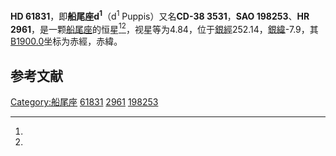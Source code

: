 {{Starbox begin
| name = HD 61831
}}
{{Starbox observe
| epoch = [[J2000.0|J2000.0]]
| constell = [[船尾座|船尾座]]<ref name=SIMBAD>{{cite web
 | url=http://simbad.u-strasbg.fr/simbad/sim-id?Ident=HR+2961
 | title=Pulsating variable Star
 | publisher=Centre de Données astronomiques de Strasbourg
 | work=SIMBAD
 | accessdate=2012-07-13
 | archive-date=2016-03-17
 | archive-url=https://web.archive.org/web/20160317175530/http://simbad.u-strasbg.fr/simbad/sim-id?Ident=HR+2961
 }}</ref><ref name=DATA>{{cite web
 | url=http://vizier.u-strasbg.fr/viz-bin/VizieR-5?-out.add=.&-source=5050&-corr=PK=HR&-out.max=9999&HR=2961
 | title=VizieR Detailed Page
 | accessdate=2012-07-13
 | archive-date=2016-03-05
 | archive-url=https://web.archive.org/web/20160305224753/http://vizier.u-strasbg.fr/viz-bin/VizieR-5?-out.add=.&-source=5050&-corr=PK=HR&-out.max=9999&HR=2961
 }}</ref>
| 星官 = 
| ra = {{RA|7|39|27.4}}<ref name=SIMBAD /><ref name=DATA />
| dec = {{DEC|-38|18|30}}<ref name=SIMBAD /><ref name=DATA />
| appmag_v = 4.84<ref name=SIMBAD /><ref name=DATA />
}}
{{Starbox character
| class = B2.5V<ref name=SIMBAD /><ref name=DATA />
| b-v = -0.19<ref name=SIMBAD /><ref name=DATA />
| u-b = -0.66<ref name=SIMBAD /><ref name=DATA />
| r-i = -0.16<ref name=SIMBAD /><ref name=DATA />
| variable = 
}}
{{Starbox astrometry
| radial_v = -0.66
| prop_mo_ra = 26
| parallax = 
| p_error = 
}}
{{Starbox catalog
| names =CD-38 3531，[[SAO星表|SAO]] 198253，[[HD星表|HD]] 61831，[[HR星表|HR]] 2961}}
{{Starbox reference |Simbad=HR+2961}}
{{Starbox end}}

'''HD 61831'''，即'''船尾座d<sup>1</sup>'''（d<sup>1</sup> Puppis）又名'''CD-38 3531'''，'''SAO 198253'''、'''HR 2961'''，是一颗[[船尾座|船尾座]]的恒星<ref name=SIMBAD /><ref name=DATA />，视星等为4.84，位于[[銀道座標系|銀經]]252.14，[[銀道座標系|銀緯]]-7.9，其[[B1900.0|B1900.0]]坐标为赤經{{RA|7|35|55.9}}，赤緯{{DEC|-38|-7.9|41}}。

== 参考文献 ==
{{reflist}}

{{star-stub}}
{{船尾座恒星}}
{{星官|弧矢|9|32}}

[[Category:船尾座|Category:船尾座]]
[[Category:HD和HDE天體|61831]]
[[Category:HR天體|2961]]
[[Category:SAO天體|198253]]